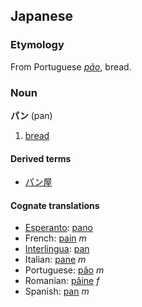 ==Japanese==
=== Etymology ===
From Portuguese ''[[pão]]'', bread.

=== Noun ===
'''パン''' (pan)

# [[bread]]

====Derived terms====
*[[パン屋]]

==== Cognate translations ====
*[[Esperanto]]: [[pano]]
*French: [[pain]] ''m''
*[[Interlingua]]: [[pan]]
*Italian: [[pane]] ''m''
*Portuguese: [[pão]] ''m''
*Romanian: [[pâine]] ''f''
*Spanish: [[pan]] ''m''